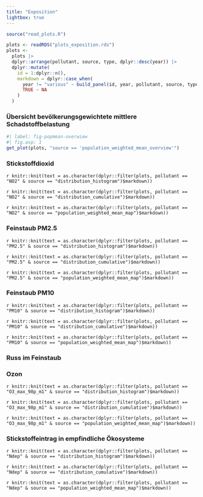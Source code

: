 ```yaml
---
title: "Exposition"
lightbox: true
---
```



```r
source("read_plots.R")

plots <- readRDS("plots_exposition.rds")
plots <- 
  plots |> 
  dplyr::arrange(pollutant, source, type, dplyr::desc(year)) |> 
  dplyr::mutate(
    id = 1:dplyr::n(),
    markdown = dplyr::case_when(
      year != "various" ~ build_panel(id, year, pollutant, source, type),
      TRUE ~ NA
    )
  )
```


### Übersicht bevölkerungsgewichtete mittlere Schadstoffbelastung

```r
#| label: fig-popmean-overwiew
#| fig.asp: 1
get_plot(plots, "source == 'population_weighted_mean_overview'")
```

### Stickstoffdioxid

::: {.panel-tabset}

`r knitr::knit(text = as.character(dplyr::filter(plots, pollutant == "NO2" & source == "distribution_histogram")$markdown))`

:::

::: {.panel-tabset}

`r knitr::knit(text = as.character(dplyr::filter(plots, pollutant == "NO2" & source == "distribution_cumulative")$markdown))`

:::

::: {.panel-tabset}

`r knitr::knit(text = as.character(dplyr::filter(plots, pollutant == "NO2" & source == "population_weighted_mean_map")$markdown))`

:::

### Feinstaub PM2.5

::: {.panel-tabset}

`r knitr::knit(text = as.character(dplyr::filter(plots, pollutant == "PM2.5" & source == "distribution_histogram")$markdown))`

:::

::: {.panel-tabset}

`r knitr::knit(text = as.character(dplyr::filter(plots, pollutant == "PM2.5" & source == "distribution_cumulative")$markdown))`

:::

::: {.panel-tabset}

`r knitr::knit(text = as.character(dplyr::filter(plots, pollutant == "PM2.5" & source == "population_weighted_mean_map")$markdown))`

:::

### Feinstaub PM10

::: {.panel-tabset}

`r knitr::knit(text = as.character(dplyr::filter(plots, pollutant == "PM10" & source == "distribution_histogram")$markdown))`

:::

::: {.panel-tabset}

`r knitr::knit(text = as.character(dplyr::filter(plots, pollutant == "PM10" & source == "distribution_cumulative")$markdown))`

:::

::: {.panel-tabset}

`r knitr::knit(text = as.character(dplyr::filter(plots, pollutant == "PM10" & source == "population_weighted_mean_map")$markdown))`

:::

### Russ im Feinstaub

<!-- ::: {.panel-tabset} -->

<!-- `r knitr::knit(text = as.character(dplyr::filter(plots, pollutant == "NO2" & source == "distribution_histogram")$markdown))` -->

<!-- ::: -->

### Ozon

::: {.panel-tabset}

`r knitr::knit(text = as.character(dplyr::filter(plots, pollutant == "O3_max_98p_m1" & source == "distribution_histogram")$markdown))`

:::

::: {.panel-tabset}

`r knitr::knit(text = as.character(dplyr::filter(plots, pollutant == "O3_max_98p_m1" & source == "distribution_cumulative")$markdown))`

:::

::: {.panel-tabset}

`r knitr::knit(text = as.character(dplyr::filter(plots, pollutant == "O3_max_98p_m1" & source == "population_weighted_mean_map")$markdown))`

:::

### Stickstoffeintrag in empfindliche Ökosysteme

::: {.panel-tabset}

`r knitr::knit(text = as.character(dplyr::filter(plots, pollutant == "Ndep" & source == "distribution_histogram")$markdown))`

:::

::: {.panel-tabset}

`r knitr::knit(text = as.character(dplyr::filter(plots, pollutant == "Ndep" & source == "distribution_cumulative")$markdown))`

:::

::: {.panel-tabset}

`r knitr::knit(text = as.character(dplyr::filter(plots, pollutant == "Ndep" & source == "population_weighted_mean_map")$markdown))`

:::
